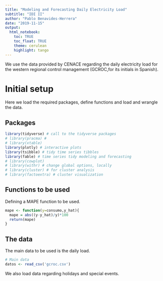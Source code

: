 ```yaml
---
title: "Modeling and Forecasting Daily Electricity Load"
subtitle: "IDI II"
author: "Pablo Benavides-Herrera"
date: "2019-11-15"
output: 
  html_notebook:
    toc: TRUE
    toc_float: TRUE
    theme: cerulean
    highlight: tango
---
```


We use the data provided by CENACE regarding the daily electricity load for the western regional control management (GCROC,for its initials in Spanish).

# Initial setup

Here we load the required packages, define functions and load and wrangle the data.

## Packages

```r
library(tidyverse) # call to the tidyverse packages
# library(pracma) # 
# library(xtable)
library(plotly) # interactive plots
library(tsibble) # tidy time series tibbles
library(fable) # time series tidy modeling and forecasting
# library(cowplot)
# library(withr) # change global options, locally
# library(cluster) # for cluster analysis
# library(factoextra) # cluster visualization
```

## Functions to be used

Defining a MAPE function to be used.

```r
mape <- function(y=consumo,y_hat){
  mape = abs((y-y_hat)/y)*100
  return(mape)
}
```

## The data

The main data to be used is the daily load.
```r
# Main data
datos <- read_csv('gcroc.csv')

```

We also load data regarding holidays and special events.
```r

```

